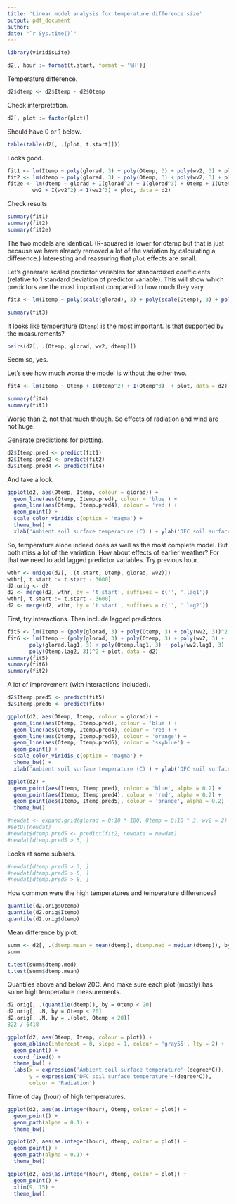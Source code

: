 ```yaml
---
title: 'Linear model analysis for temperature difference size'
output: pdf_document
author: 
date: "`r Sys.time()`"
---
```


```r
library(viridisLite)
```

```r
d2[, hour := format(t.start, format = '%H')]
```

Temperature difference.

```r
d2$dtemp <- d2$Itemp - d2$Otemp
```

Check interpretation.

```r
d2[, plot := factor(plot)]
```

Should have 0 or 1 below.

```r
table(table(d2[, .(plot, t.start)]))
```

Looks good.

```r
fit1 <- lm(Itemp ~ poly(glorad, 3) + poly(Otemp, 3) + poly(wv2, 3) + plot, data = d2)
fit2 <- lm(dtemp ~ poly(glorad, 3) + poly(Otemp, 3) + poly(wv2, 3) + plot, data = d2)
fit2e <- lm(dtemp ~ glorad + I(glorad^2) + I(glorad^3) + Otemp + I(Otemp^2) + I(Otemp^3) + 
	    wv2 + I(wv2^2) + I(wv2^3) + plot, data = d2)
```

Check results

```r
summary(fit1)
summary(fit2)
summary(fit2e)
```

The two models are identical.
(R-squared is lower for dtemp but that is just because we have already removed a lot of the variation by calculating a difference.)
Interesting and reassuring that `plot` effects are small.

Let's generate scaled predictor variables for standardized coefficients (relative to 1 standard deviation of predictor variable).
This will show which predictors are the most important compared to how much they vary.

```r
fit3 <- lm(Itemp ~ poly(scale(glorad), 3) + poly(scale(Otemp), 3) + poly(scale(wv2), 3) + plot, data = d2)
```

```r
summary(fit3)
```

It looks like temperature (`Otemp`) is the most important.
Is that supported by the measurements?

```r
pairs(d2[, .(Otemp, glorad, wv2, dtemp)])
```

Seem so, yes.

Let's see how much worse the model is without the other two.

```r
fit4 <- lm(Itemp ~ Otemp + I(Otemp^2) + I(Otemp^3)  + plot, data = d2)
```

```r
summary(fit4)
summary(fit1)
```

Worse than 2, not that much though.
So effects of radiation and wind are not huge.

Generate predictions for plotting.

```r
d2$Itemp.pred <- predict(fit1)
d2$Itemp.pred2 <- predict(fit2)
d2$Itemp.pred4 <- predict(fit4)
```

And take a look.

```r
ggplot(d2, aes(Otemp, Itemp, colour = glorad)) + 
  geom_line(aes(Otemp, Itemp.pred), colour = 'blue') + 
  geom_line(aes(Otemp, Itemp.pred4), colour = 'red') + 
  geom_point() + 
  scale_color_viridis_c(option = 'magma') +
  theme_bw() +
  xlab('Ambient soil surface temperature (C)') + ylab('DFC soil surface temperature (C)')
```

So, temperature alone indeed does as well as the most complete model.
But both miss a lot of the variation.
How about effects of earlier weather?
For that we need to add lagged predictor variables.
Try previous hour.

```r
wthr <- unique(d2[, .(t.start, Otemp, glorad, wv2)])
wthr[, t.start := t.start - 3600]
d2.orig <- d2
d2 <- merge(d2, wthr, by = 't.start', suffixes = c('', '.lag1'))
wthr[, t.start := t.start - 3600]
d2 <- merge(d2, wthr, by = 't.start', suffixes = c('', '.lag2'))
```

First, try interactions.
Then include lagged predictors.

```r
fit5 <- lm(Itemp ~ (poly(glorad, 3) + poly(Otemp, 3) + poly(wv2, 3))^2 + plot, data = d2)
fit6 <- lm(Itemp ~ (poly(glorad, 3) + poly(Otemp, 3) + poly(wv2, 3) + 
	   poly(glorad.lag1, 3) + poly(Otemp.lag1, 3) + poly(wv2.lag1, 3) + 
	   poly(Otemp.lag2, 3))^2 + plot, data = d2)
summary(fit5)
summary(fit6)
summary(fit2)
```

A lot of improvement (with interactions included).

```r
d2$Itemp.pred5 <- predict(fit5)
d2$Itemp.pred6 <- predict(fit6)
```

```r
ggplot(d2, aes(Otemp, Itemp, colour = glorad)) + 
  geom_line(aes(Otemp, Itemp.pred), colour = 'blue') + 
  geom_line(aes(Otemp, Itemp.pred4), colour = 'red') + 
  geom_line(aes(Otemp, Itemp.pred5), colour = 'orange') + 
  geom_line(aes(Otemp, Itemp.pred6), colour = 'skyblue') + 
  geom_point() + 
  scale_color_viridis_c(option = 'magma') +
  theme_bw() +
  xlab('Ambient soil surface temperature (C)') + ylab('DFC soil surface temperature (C)')
```

```r
ggplot(d2) +
  geom_point(aes(Itemp, Itemp.pred), colour = 'blue', alpha = 0.2) +
  geom_point(aes(Itemp, Itemp.pred4), colour = 'red', alpha = 0.2) +
  geom_point(aes(Itemp, Itemp.pred5), colour = 'orange', alpha = 0.2) +
  theme_bw() 
```

```r
#newdat <- expand.grid(glorad = 0:10 * 100, Otemp = 0:10 * 3, wv2 = 2)
#setDT(newdat)
#newdat$dtemp.pred5 <- predict(fit2, newdata = newdat)
#newdat[dtemp.pred5 > 5, ]
```

Looks at some subsets.

```r
#newdat[dtemp.pred5 > 3, ]
#newdat[dtemp.pred5 > 5, ]
#newdat[dtemp.pred5 > 8, ]
```

How common were the high temperatures and temperature differences?

```r
quantile(d2.orig$Otemp)
quantile(d2.orig$Itemp)
quantile(d2.orig$dtemp)
```

Mean difference by plot.

```r
summ <- d2[, .(dtemp.mean = mean(dtemp), dtemp.med = median(dtemp)), by = plot]
summ
```

```r
t.test(summ$dtemp.med)
t.test(summ$dtemp.mean)
```

Quantiles above and below 20C.
And make sure each plot (mostly) has some high temperature measurements.

```r
d2.orig[, .(quantile(dtemp)), by = Otemp < 20]
d2.orig[, .N, by = Otemp < 20]
d2.orig[, .N, by = .(plot, Otemp < 20)]
822 / 6418
```

```r
ggplot(d2, aes(Otemp, Itemp, colour = plot)) +
  geom_abline(intercept = 0, slope = 1, colour = 'gray55', lty = 2) +
  geom_point() +
  coord_fixed() +
  theme_bw() +
  labs(x = expression('Ambient soil surface temperature'~(degree*C)),
       y = expression('DFC soil surface temperature'~(degree*C)),
       colour = 'Radiation')
```


Time of day (hour) of high temperatures.

```r
ggplot(d2, aes(as.integer(hour), Otemp, colour = plot)) +
  geom_point() +
  geom_path(alpha = 0.1) +
  theme_bw()
```

```r
ggplot(d2, aes(as.integer(hour), dtemp, colour = plot)) +
  geom_point() +
  geom_path(alpha = 0.1) +
  theme_bw()
```

```r
ggplot(d2, aes(as.integer(hour), dtemp, colour = plot)) +
  geom_point() +
  xlim(9, 15) +
  theme_bw()
```







